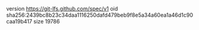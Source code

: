 version https://git-lfs.github.com/spec/v1
oid sha256:2439bc8b23c34daa1116250dafd479beb9f8e5a34a60ea1a46d1c90caa19b417
size 19786
